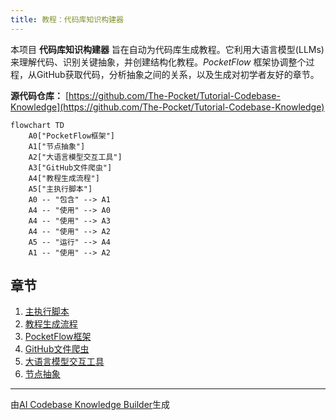 ```yaml
---
title: 教程：代码库知识构建器
---
```


本项目 **代码库知识构建器** 旨在自动为代码库生成教程。它利用大语言模型(LLMs)来理解代码、识别关键抽象，并创建结构化教程。*PocketFlow* 框架协调整个过程，从GitHub获取代码，分析抽象之间的关系，以及生成对初学者友好的章节。


**源代码仓库：** [https://github.com/The-Pocket/Tutorial-Codebase-Knowledge](https://github.com/The-Pocket/Tutorial-Codebase-Knowledge)

```mermaid
flowchart TD
    A0["PocketFlow框架"]
    A1["节点抽象"]
    A2["大语言模型交互工具"]
    A3["GitHub文件爬虫"]
    A4["教程生成流程"]
    A5["主执行脚本"]
    A0 -- "包含" --> A1
    A4 -- "使用" --> A0
    A4 -- "使用" --> A3
    A4 -- "使用" --> A2
    A5 -- "运行" --> A4
    A1 -- "使用" --> A2
```

## 章节

1. [主执行脚本](01_主执行脚本.mdx)
2. [教程生成流程](02_教程生成流程.mdx)
3. [PocketFlow框架](03_PocketFlow框架.mdx)
4. [GitHub文件爬虫](04_GitHub文件爬虫.mdx)
5. [大语言模型交互工具](05_大语言模型交互工具.mdx)
6. [节点抽象](06_节点抽象.mdx)


---

由[AI Codebase Knowledge Builder](https://github.com/The-Pocket/Tutorial-Codebase-Knowledge)生成 